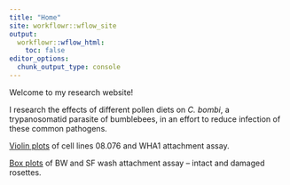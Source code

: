 ```yaml
---
title: "Home"
site: workflowr::wflow_site
output:
  workflowr::wflow_html:
    toc: false
editor_options:
  chunk_output_type: console
---
```


Welcome to my research website!

I research the effects of different pollen diets on *C. bombi*, a trypanosomatid parasite of bumblebees, in an effort to reduce infection of these common pathogens.

[Violin plots](second-analysis.html) of cell lines 08.076 and WHA1 attachment assay.

[Box plots](first-analysis.html) of BW and SF wash attachment assay -- intact and damaged rosettes. 
